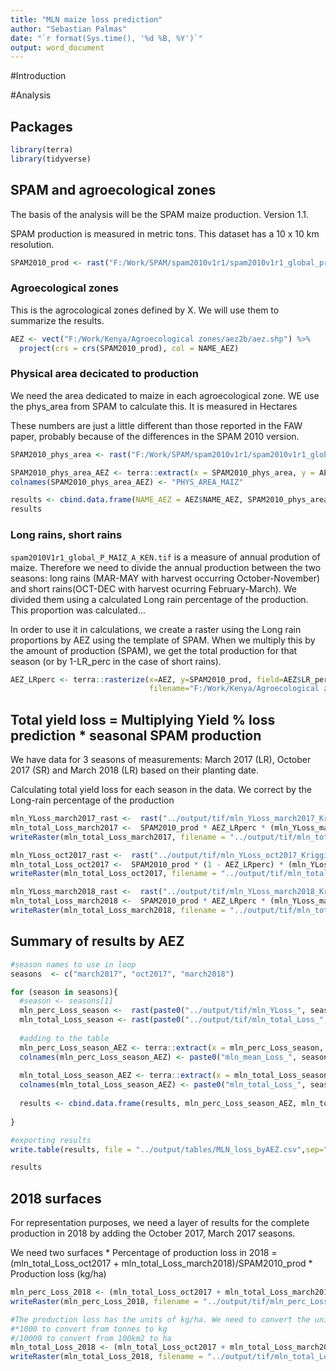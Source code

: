 ```yaml
---
title: "MLN maize loss prediction"
author: "Sebastian Palmas"
date: "`r format(Sys.time(), '%d %B, %Y')`"
output: word_document
---
```


#Introduction

#Analysis

## Packages
```r
library(terra)
library(tidyverse)
```


## SPAM and agroecological zones

The basis of the analysis will be the SPAM maize production. Version 1.1.

SPAM production is measured in metric tons. This dataset has a 10 x 10 km resolution.

```r
SPAM2010_prod <- rast("F:/Work/SPAM/spam2010v1r1/spam2010v1r1_global_prod.geotiff/spam2010V1r1_global_P_MAIZ_A_KEN.tif")
```

### Agroecological zones

This is the agrocological zones defined by X. We will use them to summarize the results.

```r
AEZ <- vect("F:/Work/Kenya/Agroecological zones/aez2b/aez.shp") %>% 
  project(crs = crs(SPAM2010_prod), col = NAME_AEZ)
```

### Physical area decicated to production

We need the area dedicated to maize in each agroecological zone. WE use the phys_area from SPAM to calculate this. It is measured in Hectares

These numbers are just a little different than those reported in the FAW paper, probably because of the differences in the SPAM 2010 version.

```r
SPAM2010_phys_area <- rast("F:/Work/SPAM/spam2010v1r1/spam2010v1r1_global_phys_area.geotiff/spam2010V1r1_global_A_MAIZ_A.tif")  #In Hectares

SPAM2010_phys_area_AEZ <- terra::extract(x = SPAM2010_phys_area, y = AEZ, fun = sum, na.rm=TRUE)  #adding all losses for that AEZ IN HECTARES
colnames(SPAM2010_phys_area_AEZ) <- "PHYS_AREA_MAIZ"

results <- cbind.data.frame(NAME_AEZ = AEZ$NAME_AEZ, SPAM2010_phys_area_AEZ, LR_perc = AEZ$LR_perc)
results
```



### Long rains, short rains

`spam2010V1r1_global_P_MAIZ_A_KEN.tif` is a measure of annual prodution of maize. Therefore we need to divide the annual production between the two seasons: long rains (MAR-MAY with harvest occurring October-November) and short rains(OCT-DEC with harvest ocurring February-March).
We divided them using a calculated Long rain percentage of the production. This proportion was calculated...

In order to use it in calculations, we create a raster using the Long rain proportions by AEZ using the template of SPAM. When we multiply this by the amount of production (SPAM), we get the total production for that season (or by 1-LR_perc in the case of short rains).

```r
AEZ_LRperc <- terra::rasterize(x=AEZ, y=SPAM2010_prod, field=AEZ$LR_perc,
                               filename="F:/Work/Kenya/Agroecological zones/aez2b/aez_LRperc.tif", overwrite=TRUE)
```



## Total yield loss = Multiplying Yield % loss prediction * seasonal SPAM production

We have data for 3 seasons of measurements: March 2017 (LR), October 2017 (SR) and March 2018 (LR) based on their planting date.

Calculating total yield loss for each season in the data. We correct by the Long-rain percentage of the production

```r
mln_YLoss_march2017_rast <-  rast("../output/tif/mln_YLoss_march2017_Krigging.tif") #percentage of yield reduction in the pixel/
mln_total_Loss_march2017 <-  SPAM2010_prod * AEZ_LRperc * (mln_YLoss_march2017_rast/100) #/100 to convert from percentage to proportion
writeRaster(mln_total_Loss_march2017, filename = "../output/tif/mln_total_Loss_march2017.tif", overwrite=TRUE)  #production loss in the season (tonnes/pixel)

mln_YLoss_oct2017_rast <-  rast("../output/tif/mln_YLoss_oct2017_Krigging.tif") #percentage of yield reduction in the pixel/
mln_total_Loss_oct2017 <-  SPAM2010_prod * (1 - AEZ_LRperc) * (mln_YLoss_oct2017_rast/100) #/100 to convert from percentage to proportion #oct in a short rain season 
writeRaster(mln_total_Loss_oct2017, filename = "../output/tif/mln_total_Loss_oct2017.tif", overwrite=TRUE)  #production loss in the season (tonnes/pixel)

mln_YLoss_march2018_rast <-  rast("../output/tif/mln_YLoss_march2018_Krigging.tif") #percentage of yield reduction in the pixel/
mln_total_Loss_march2018 <-  SPAM2010_prod * AEZ_LRperc * (mln_YLoss_march2018_rast/100) #/100 to convert from percentage to proportion
writeRaster(mln_total_Loss_march2018, filename = "../output/tif/mln_total_Loss_march2018.tif", overwrite=TRUE)  #production loss in the season (tonnes/pixel)

```


## Summary of results by AEZ
```r

#season names to use in loop
seasons  <- c("march2017", "oct2017", "march2018")

for (season in seasons){
  #season <- seasons[1]
  mln_perc_Loss_season <-  rast(paste0("../output/tif/mln_YLoss_", season, "_Krigging.tif")) #percentage of yield reduction in the pixel/
  mln_total_Loss_season <- rast(paste0("../output/tif/mln_total_Loss_", season, ".tif"))  #reading total loss raster
  
  #adding to the table
  mln_perc_Loss_season_AEZ <- terra::extract(x = mln_perc_Loss_season, y = AEZ, fun = mean, na.rm=TRUE)  #Mean loss
  colnames(mln_perc_Loss_season_AEZ) <- paste0("mln_mean_Loss_", season)  #changing name for the final results table
  
  mln_total_Loss_season_AEZ <- terra::extract(x = mln_total_Loss_season, y = AEZ, fun = sum, na.rm=TRUE)  #Production loss (tonnes)
  colnames(mln_total_Loss_season_AEZ) <- paste0("mln_total_Loss_", season)  #changing name for the final results table
  
  results <- cbind.data.frame(results, mln_perc_Loss_season_AEZ, mln_total_Loss_season_AEZ)
  
}

#exporting results
write.table(results, file = "../output/tables/MLN_loss_byAEZ.csv",sep=",", row.names = FALSE)

results
```

## 2018 surfaces

For representation purposes, we need a layer of results for the complete production in 2018 by adding the October 2017, March 2017 seasons.

We need two surfaces
* Percentage of production loss in 2018 = (mln_total_Loss_oct2017 + mln_total_Loss_march2018)/SPAM2010_prod
* Production loss (kg/ha)

```r
mln_perc_Loss_2018 <- (mln_total_Loss_oct2017 + mln_total_Loss_march2018)/SPAM2010_prod
writeRaster(mln_perc_Loss_2018, filename = "../output/tif/mln_perc_Loss_2018.tif", overwrite=TRUE)

#The production loss has the units of kg/ha. We need to convert the units
#*1000 to convert from tonnes to kg
#/10000 to convert from 100km2 to ha
mln_total_Loss_2018 <- (mln_total_Loss_oct2017 + mln_total_Loss_march2018)*1000/10000
writeRaster(mln_total_Loss_2018, filename = "../output/tif/mln_total_Loss_2018.tif", overwrite=TRUE)

```

